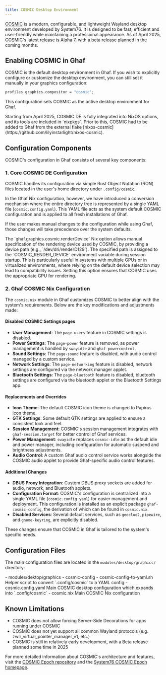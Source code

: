 ```yaml
---
title: COSMIC Desktop Environment
---
```


[COSMIC](https://github.com/pop-os/cosmic-epoch) is a modern, configurable, and lightweight Wayland desktop environment developed by System76. It is designed to be fast, efficient and user-friendly while maintaining a professional appearance.
As of April 2025, COSMIC's latest release is Alpha 7, with a beta release planned in the coming months.

## Enabling COSMIC in Ghaf

COSMIC is the default desktop environment in Ghaf.
If you wish to explicitly configure or customize the desktop environment, you can still set it manually in your graphics configuration:

```nix
profiles.graphics.compositor = "cosmic";
```

This configuration sets COSMIC as the active desktop environment for Ghaf.


<Aside>
  Starting from April 2025, COSMIC DE is fully integrated into NixOS options,
  and its tools are included in `nixpkgs`. Prior to this, COSMIC had to be added
  to Ghaf from the external flake
  [nixos-cosmic](https://github.com/lilyinstarlight/nixos-cosmic).
</Aside>

## Configuration Components

COSMIC's configuration in Ghaf consists of several key components:

### 1. Core COSMIC DE Configuration

COSMIC handles its configuration via simple Rust Object Notation (RON) files located in the user's home directory under `.config/cosmic`.

In the Ghaf Nix configuration, however, we have introduced a conversion mechanism where the entire directory tree is represented by a single YAML file (`cosmic.config.yaml`). This YAML file acts as the system default COSMIC configuration and is applied to all fresh installations of Ghaf.

If the user makes manual changes to the configuration while using Ghaf, those changes will take precedence over the system defaults.

<Aside>
  The `ghaf.graphics.cosmic.renderDevice` Nix option allows manual specification
  of the rendering device used by COSMIC, by providing a device path (e.g.,
  `/dev/dri/renderD129`). The specified path is assigned to the
  `COSMIC_RENDER_DEVICE` environment variable during session startup. This is
  particularly useful in systems with multiple GPUs or in virtualized
  environments, where relying on the default device selection may lead to
  compatibility issues. Setting this option ensures that COSMIC uses the
  appropriate GPU for rendering.
</Aside>

### 2. Ghaf COSMIC Nix Configuration

The `cosmic.nix` module in Ghaf customizes COSMIC to better align with the system's requirements. Below are the key modifications and adjustments made:

#### Disabled COSMIC Settings pages

- **User Management**: The `page-users` feature in COSMIC settings is disabled.
- **Power Settings**: The `page-power` feature is removed, as power management is handled by `swayidle` and `ghaf-powercontrol`.
- **Sound Settings**: The `page-sound` feature is disabled, with audio control managed by a custom service.
- **Network Settings**: The `page-networking` feature is disabled, network settings are configured via the network manager applet.
- **Bluetooth Settings**: The `page-bluetooth` feature is disabled, bluetooth settings are configured via the bluetooth applet or the Bluetooth Settings app.

#### Replacements and Overrides

- **Icon Theme**: The default COSMIC icon theme is changed to Papirus icon theme.
- **GTK Settings**: Some default GTK settings are applied to ensure a consistent look and feel.
- **Session Management**: COSMIC's session management integrates with `ghaf-session.target` for better control of Ghaf services.
- **Power Management**: `swayidle` replaces `cosmic-idle` as the default idle and power manager, including configuration for automatic suspend and brightness adjustments.
- **Audio Control**: A custom Ghaf audio control service works alongside the COSMIC audio applet to provide Ghaf-specific audio control features.

#### Additional Changes

- **DBUS Proxy Integration**: Custom DBUS proxy sockets are added for audio, network, and Bluetooth applets.
- **Configuration Format**: COSMIC's configuration is centralized into a single YAML file (`cosmic.config.yaml`) for easier management and deployment. This configuration is installed as an explicit package `ghaf-cosmic-config`, the derivation of which can be found in `cosmic.nix`.
- **Disabled Services**: Several default services, such as `geoclue2`, `pipewire`, and `gnome-keyring`, are explicitly disabled.

These changes ensure that COSMIC in Ghaf is tailored to the system's specific needs.

## Configuration Files

The main configuration files are located in the `modules/desktop/graphics/` directory:


<FileTree>
  - modules/dektop/graphics - cosmic-config - cosmic-config-to-yaml.sh Helper
  script to convert `.config/cosmic` to a YAML config - cosmic.config.yaml Main
  COSMIC desktop configuration which expands into `.config/cosmic` - cosmic.nix
  Main COSMIC Nix configuration
</FileTree>

## Known Limitations

- COSMIC does not allow forcing Server-Side Decorations for apps running under COSMIC
- COSMIC does not yet support all common Wayland protocols (e.g. zwlr_virtual_pointer_manager_v1, etc.)
- COSMIC is still in relatively early development, with a Beta release planned some time in 2025

For more detailed information about COSMIC's architecture and features, visit the [COSMIC Epoch repository](https://github.com/pop-os/cosmic-epoch) and the [System76 COSMIC Epoch homepage](https://system76.com/cosmic/).
